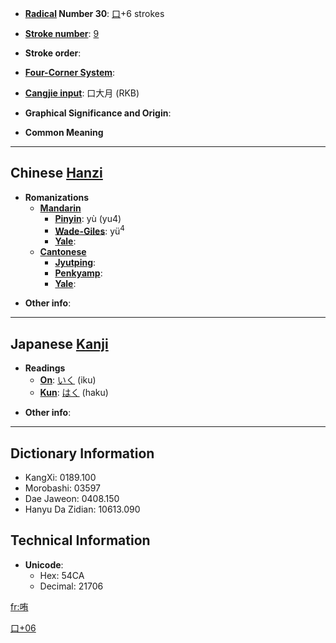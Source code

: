 * '''[[Wiktionary:Chinese radical index| Radical]] Number 30''': [[Wiktionary:Chinese radical index 口|口]]+6 strokes

* '''[[Wiktionary:Chinese total strokes index|Stroke number]]''': [[Wiktionary:Chinese total strokes index 9|9]]

* '''Stroke order''': 

* '''[[Wiktionary:Chinese four corner index|Four-Corner System]]''': 

* '''[[Wiktionary:Chinese Cangjie index|Cangjie input]]''': 口大月 (RKB)

* '''Graphical Significance and Origin''': 

* '''Common Meaning'''

----

== Chinese [[Hanzi]] ==

* '''Romanizations'''
** '''[[Mandarin]]'''
*** '''[[Pinyin]]''': yù (yu4)
*** '''[[Wade-Giles]]''': yü<sup>4</sup>
*** '''[[Yale]]''': 
** '''[[Cantonese]]'''
*** '''[[Jyutping]]''':
*** '''[[Penkyamp]]''': 
*** '''[[Yale]]''': 

* '''Other info''': 

----

== Japanese [[Kanji]] ==

* '''Readings'''
** '''[[On]]''': [[いく]] (iku)
** '''[[Kun]]''': [[はく]] (haku)

* '''Other info''':  

----

== Dictionary Information ==

* KangXi: 0189.100
* Morobashi: 03597
* Dae Jaweon: 0408.150
* Hanyu Da Zidian: 10613.090

== Technical Information ==

* '''Unicode''':
** Hex: 54CA
** Decimal: 21706

[[Category:CJKV Character articles lacking a common meaning|口+06]]

[[fr:哊]]